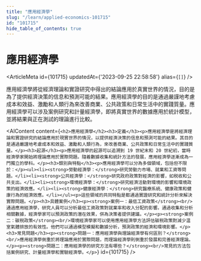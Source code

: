 ```yaml
---
title: "應用經濟學"
slug: "/learn/applied-economics-101715"
id: "101715"
hide_table_of_contents: true
---
```



# 應用經濟學

<ArticleMeta id={101715} updatedAt={'2023-09-25 22:58:58'} alias={`[]`} />
<div className='border-solid border-b border-t-0 my-4 border-[var(--ifm-color-gray-300)]' />

應用經濟學將從經濟理論和實證研究中得出的結論應用於真實世界的情況，目的是為了提供經濟決策的信息和預測可能的結果。應用經濟學的目的是通過嚴謹地考慮成本和效益、激勵和人類行為來改善商業、公共政策和日常生活中的實踐質量。應用經濟學可以涉及案例研究和計量經濟學，即將真實世界的數據應用於統計模型，並將結果與正在測試的理論進行比較。

<AIContent content={`<h2>應用經濟學</h2><h3>定義</h3><p>應用經濟學是將經濟理論和實證研究的結論應用於現實世界的情況，以提供經濟決策的信息和預測可能的結果。其目的是通過嚴謹地考慮成本和效益、激勵和人類行為，來改善商業、公共政策和日常生活中的實踐質量。</p><h3>起源</h3><p>應用經濟學的起源可以追溯到 19 世紀末和 20 世紀初，當時經濟學家開始將理論應用於實際問題。隨着數據收集和統計方法的發展，應用經濟學逐漸成為一門獨立的學科。</p><h3>類別與特點</h3><p>應用經濟學可以分為多個領域，包括但不限於：</p><ul><li><strong>勞動經濟學：</strong>研究勞動力市場、就業和工資等問題。</li><li><strong>公共經濟學：</strong>研究政府政策對經濟的影響，如税收和公共支出。</li><li><strong>環境經濟學：</strong>研究經濟活動對環境的影響和環境政策的經濟效應。</li><li><strong>健康經濟學：</strong>研究醫療系統、健康政策和健康行為的經濟效應。</li></ul><p>這些領域的共同特點是都通過實證研究和統計分析來解決實際問題。</p><h3>具體案例</h3><p><strong>案例一：最低工資政策</strong><br/>通過應用經濟學，研究人員可以分析最低工資政策對就業率和收入分配的影響。通過收集和分析相關數據，經濟學家可以預測政策的潛在效果，併為決策者提供建議。</p><p><strong>案例二：碳税政策</strong><br/>環境經濟學家可以使用應用經濟學方法評估碳税政策對減少温室氣體排放的有效性。他們可以通過模型模擬和數據分析，預測政策的經濟和環境影響。</p><h3>常見問題</h3><p><strong>問題一：應用經濟學與理論經濟學有何區別？</strong><br/>應用經濟學側重於將理論應用於實際問題，而理論經濟學則側重於發展和完善經濟理論。</p><p><strong>問題二：應用經濟學的研究方法有哪些？</strong><br/>常見的方法包括案例研究、計量經濟學和實驗經濟學。</p>`} id={101715} />
